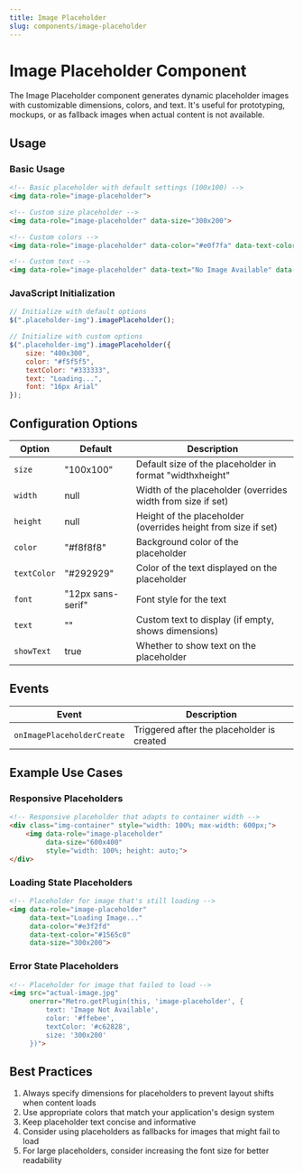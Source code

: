 ```yaml
---
title: Image Placeholder
slug: components/image-placeholder
---
```


# Image Placeholder Component

The Image Placeholder component generates dynamic placeholder images with customizable dimensions, colors, and text. It's useful for prototyping, mockups, or as fallback images when actual content is not available.

## Usage

### Basic Usage

```html
<!-- Basic placeholder with default settings (100x100) -->
<img data-role="image-placeholder">

<!-- Custom size placeholder -->
<img data-role="image-placeholder" data-size="300x200">

<!-- Custom colors -->
<img data-role="image-placeholder" data-color="#e0f7fa" data-text-color="#006064">

<!-- Custom text -->
<img data-role="image-placeholder" data-text="No Image Available" data-size="200x150">
```

### JavaScript Initialization

```javascript
// Initialize with default options
$(".placeholder-img").imagePlaceholder();

// Initialize with custom options
$(".placeholder-img").imagePlaceholder({
    size: "400x300",
    color: "#f5f5f5",
    textColor: "#333333",
    text: "Loading...",
    font: "16px Arial"
});
```

## Configuration Options

| Option | Default | Description |
| ------ | ------- | ----------- |
| `size` | "100x100" | Default size of the placeholder in format "widthxheight" |
| `width` | null | Width of the placeholder (overrides width from size if set) |
| `height` | null | Height of the placeholder (overrides height from size if set) |
| `color` | "#f8f8f8" | Background color of the placeholder |
| `textColor` | "#292929" | Color of the text displayed on the placeholder |
| `font` | "12px sans-serif" | Font style for the text |
| `text` | "" | Custom text to display (if empty, shows dimensions) |
| `showText` | true | Whether to show text on the placeholder |

## Events

| Event | Description |
| ----- | ----------- |
| `onImagePlaceholderCreate` | Triggered after the placeholder is created |

## Example Use Cases

### Responsive Placeholders

```html
<!-- Responsive placeholder that adapts to container width -->
<div class="img-container" style="width: 100%; max-width: 600px;">
    <img data-role="image-placeholder" 
         data-size="600x400" 
         style="width: 100%; height: auto;">
</div>
```

### Loading State Placeholders

```html
<!-- Placeholder for image that's still loading -->
<img data-role="image-placeholder" 
     data-text="Loading Image..." 
     data-color="#e3f2fd" 
     data-text-color="#1565c0"
     data-size="300x200">
```

### Error State Placeholders

```html
<!-- Placeholder for image that failed to load -->
<img src="actual-image.jpg" 
     onerror="Metro.getPlugin(this, 'image-placeholder', {
         text: 'Image Not Available',
         color: '#ffebee',
         textColor: '#c62828',
         size: '300x200'
     })">
```

## Best Practices

1. Always specify dimensions for placeholders to prevent layout shifts when content loads
2. Use appropriate colors that match your application's design system
3. Keep placeholder text concise and informative
4. Consider using placeholders as fallbacks for images that might fail to load
5. For large placeholders, consider increasing the font size for better readability